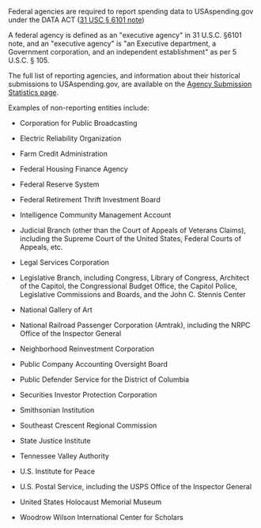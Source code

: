 Federal agencies are required to report spending data to
USAspending.gov under the DATA ACT
 (<a target="_blank" rel="noopener noreferrer" href="https://uscode.house.gov/view.xhtml?req=(title:31%20section:6101%20edition:prelim)%20OR%20(granuleid:USC-prelim-title31-section6101)&amp;f=treesort&amp;edition=prelim&amp;num=0&amp;jumpTo=true">31 USC § 6101 note</a>)

A federal agency is defined as an "executive agency" in 31 U.S.C. §6101 note, and an "executive agency" is "an Executive department, a
Government corporation, and an independent establishment" as per 5 U.S.C. § 105.

The full list of reporting agencies, and information about their historical submissions to USAspending.gov, are available on the
 <a target="_blank" rel="noopener noreferrer" href="https://www.usaspending.gov/submission-statistics">Agency Submission Statistics page</a>.

Examples of non-reporting entities include:

-   Corporation for Public Broadcasting

-   Electric Reliability Organization

-   Farm Credit Administration

-   Federal Housing Finance Agency

-   Federal Reserve System

-   Federal Retirement Thrift Investment Board

-   Intelligence Community Management Account

-   Judicial Branch (other than the Court of Appeals of Veterans Claims), including the Supreme Court of the United States, Federal Courts of Appeals, etc.

-   Legal Services Corporation

-   Legislative Branch, including Congress, Library of Congress, Architect of the Capitol, the Congressional Budget Office, the Capitol Police, Legislative Commissions and Boards, and the John C. Stennis Center

-   National Gallery of Art

-   National Railroad Passenger Corporation (Amtrak), including the NRPC Office of the Inspector General

-   Neighborhood Reinvestment Corporation

-   Public Company Accounting Oversight Board

-   Public Defender Service for the District of Columbia

-   Securities Investor Protection Corporation

-   Smithsonian Institution

-   Southeast Crescent Regional Commission

-   State Justice Institute

-   Tennessee Valley Authority

-   U.S. Institute for Peace

-   U.S. Postal Service, including the USPS Office of the Inspector General

-   United States Holocaust Memorial Museum

-   Woodrow Wilson International Center for Scholars